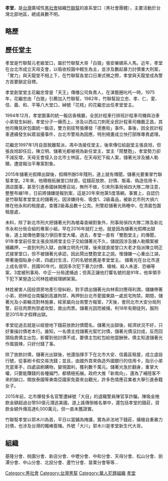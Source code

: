 {{Unreferenced |time=2008-03-09T14:56:51+00:00 }}
{{Infobox Criminal organization
| name                = 竹聯幫孝堂
| image             =  <!--(filename only)-->
| image_size        =  <!--(defaults to 220px)-->
| founded             = 1982年
| founding location   = 主要活動於台灣北部地區
| founded by          = 花總裁
| named_after       = 竹聯幫以[[四维八德|八德]]命名八大分堂
| years active        = 1982年－目前
| territory           = 以台灣北部地區為基地
| ethnic makeup       = 外省及本省
| leaders           =   麒麟
| membership est      = 不明
| criminal activities = 圍事
| allies              = [[竹聯幫|竹聯幫]]總堂及其下分會
| rivals              = 其它利益衝突黑幫
| notable_members   =  
}}

'''孝堂'''，是[[台灣|台灣]]廣域性[[黑社會|黑社會]]組織[[竹聯幫|竹聯幫]]的直系堂口（黑社會團體），主要活動於台灣北部地區，總成員數不明。

==略歷==

==歷任堂主==
孝堂是竹聯幫元老級堂口，屬於竹聯幫大哥「白狼」張安樂嫡系人馬。近年，孝堂在台北市成立天母支會，以吸收校園中輟生為主，並涉及數起暴力討債重大刑案，「實力」與天龍堂不相上下，在竹聯幫各堂口日漸式微之際，孝堂與天龍堂成為警方首要鎖定目標。

孝堂創堂堂主花繼忠曾是「天王」傳播公司負責人，在演藝圈叱吒一時，1975年，花繼忠由「白狼」引薦加入竹聯幫，1982年，竹聯幫設立忠、孝、仁、愛、信、義、和、平等八大堂口，綽號「花枝」的花繼忠出任孝堂堂主。

1994年12月，孝堂圍事的統一飯店香檳廳，全民計程車行排班計程車司機與泊車小弟發生糾紛，孝堂分子一擁而上，涉及以西瓜刀刺死全民計程車司機戴正昌，其他司機見狀包圍統一飯店，雙方劍拔弩張爆發「德惠街」事件。事後，因全民計程車連續發生糾眾滋擾事件，台北市警局為因應，特別規畫成立快打部隊專責處理。

花繼忠1997年1月自首脫離幫派，馮中浩接任堂主，後來傳位給副堂主張良旭，但張良旭卸任后，陳立明、儲著光都被視為新任堂主，堂主「鬧雙胞」，孝堂勢力卻不減反增，天母支會侵入台北市士林區，在天母犯下殺人案，儲著光涉及擄人勒贖，遭提報治平專案對象。

2015年儲著光假釋出獄後，假釋所餘5年殘刑，道上就有傳聞，儲著光要重掌竹聯幫孝堂。2年來，他積極拓展堂口財源，從錢莊放款、討債、販毒、偽造信用卡、酒店圍事，甚至引進泰國妹開應召站，無所不做，引來刑事局偵四大隊二隊注意，整整布線1年，日前將儲嫌提報到案，這是20年來他第5度落網。事實上，自認仍是竹聯幫孝堂堂主的儲著光，因涉嫌持有、吸食1、2級毒品，被新北市刑大偵六隊在他永和的租屋處，查獲2級毒品數十公克。刑警趁儲著光熟睡中，在清晨包圍租屋處，

未料，除了新北市刑大把儲著光列為槍毒查緝對象外，刑事局偵四大隊二隊及新北市永和分局合組的專案小組，早在2016年就盯上他，就是因為儲著光假釋出獄後，道上就傳他要強力爭回孝堂大權。過去，孝堂一直有「雙胞堂主」的傳聞，91年孝堂前任堂主張良旭將堂主位子交給儲著光不久，儲就因涉及擄人勒贖案被捕羈押，一直到判刑入獄，由陳立明先代理，後來就直接堂口大老才指派陳立明正式接掌堂口，但不被儲著光承認，因此鬧出雙胞堂主之說。惟儲嫌一心重出江湖，帶著幾個貼身小弟，四處討生活，打的名號依舊是孝堂堂主。
儲著光在台北市道上成名很早，民國90年代，就因多次犯下暴力討債、槍械、殺人未遂、恐嚇等案，3度被刑事局、中正一分局逮捕過；但真正讓他打響名號的是91年，他率領手下犯下某營造公司林姓總經理綁架案。

林姓被害人因投資房地產引發糾紛，對手請出儲著光向林索討應得利潤，儲嫌帶著小弟，把林從台南騙到高雄拘禁，再押到台北市愛國東路一處民宅拘禁。期間，儲著光及小弟輪流對林施暴，經家屬向台南警方報案，7天後，會同北市大安分局刑警，前往肉票拘禁處攻堅，救出肉票。儲著光因而被捕，判18年有期徒刑，服刑至2015年才假釋出獄。

孝堂從過去就是以經營地下錢莊放款討債聞名，儲著光出獄後，經濟狀況不好，只好重操討債老本行。誰知，一名債主找儲著光幫忙討債，儲著光債沒討成，反而回頭指責債主出包，影響到他討債不成，要債主包紅包給他當酬勞。債主知道儲著光作風狠辣，只好付錢了事。

除了放款討債，儲著光出獄後，他還指揮手下在北市大安、信義區租屋，成立虛設行號，從事刷卡假交易洗錢；並且，由國外買來偽造外國銀行的信用卡，指示小弟充當車手，四處盜刷購物，變現圖利，獲利數千萬元。儲著光急於翻身，重掌大權，只要能賺錢的各種偏門，都積極拓展。政府大推「新南向」，還為了補陸客不來的缺口，開放泰國等東南亞國家免簽來台觀光，許多色情應召業者大舉引進泰籍女子。

2015年前，北市爆發多名官警遭綽號「大目」的退職警員陳官享詐騙，陳吸金捲款金額超過台幣50億元潛逃美國，道上謠傳倒帳名單中，還包括孝堂的錢莊，貸款金額外傳高達6,000萬元，但一直未獲證實。

竹聯幫孝堂以郭木川為首，平日以當鋪為掩護，實為非法地下錢莊，擁槍自重暴力討債，也涉及台灣的職棒簽賭。外號「大川」郭木川是孝堂新生代大哥。

==組織==
基隆分會、桃園分會、新店分會、中壢分會、中和分會、天母分會、松山分會、劍潭分會、中山分會、北投分會、蘆竹分會、苗栗分會等等...

[[Category:黑社會|Category:黑社會]]

[[Category:台灣黑幫|Category:台灣黑幫]]
[[Category:華人犯罪組織|Category:華人犯罪組織]]
[[Category:竹聯幫|孝堂]]